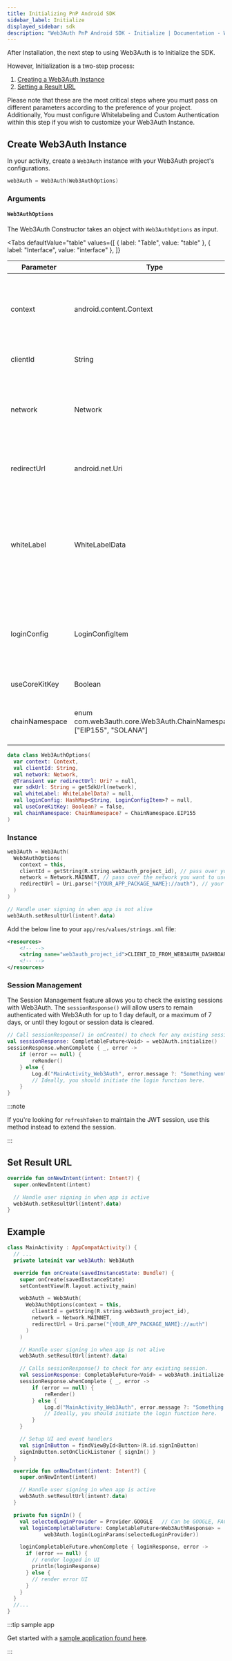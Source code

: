 ```yaml
---
title: Initializing PnP Android SDK
sidebar_label: Initialize
displayed_sidebar: sdk
description: "Web3Auth PnP Android SDK - Initialize | Documentation - Web3Auth"
---
```



After Installation, the next step to using Web3Auth is to Initialize the SDK.

However, Initialization is a two-step process:

1. [Creating a Web3Auth Instance](#create-web3auth-instance)
2. [Setting a Result URL](#set-result-url)

Please note that these are the most critical steps where you must pass on different parameters according to the preference of your project.
Additionally, You must configure Whitelabeling and Custom Authentication within this step if you wish to customize your Web3Auth Instance.

## Create Web3Auth Instance

In your activity, create a `Web3Auth` instance with your Web3Auth project's configurations.

```kotlin
web3Auth = Web3Auth(Web3AuthOptions)
```

### Arguments

#### `Web3AuthOptions`

The Web3Auth Constructor takes an object with `Web3AuthOptions` as input.

<Tabs
  defaultValue="table"
  values={[
    { label: "Table", value: "table" },
    { label: "Interface", value: "interface" },
  ]}
>

<TabItem value="table">

| Parameter      | Type                                                                | Mandatory | Description                                                                                                                                                     |
| -------------- | ------------------------------------------------------------------- | --------- | --------------------------------------------------------------------------------------------------------------------------------------------------------------- |
| context        | android.content.Context                                             | Yes       | Android context to launch Web-based authentication, usually is the current activity                                                                             |
| clientId       | String                                                              | Yes       | Your Web3Auth Project ID                                                                                                                                        |
| network        | Network                                                             | Yes       | Network to run Web3Auth, either MAINNET, TESTNET, AQUA or CYAN                                                                                                  |
| redirectUrl    | android.net.Uri                                                     | No        | URL that Web3Auth will redirect API responses, default is `null`                                                                                                |
| whiteLabel     | WhiteLabelData                                                      | No        | A configuration optional object to customize UI, branding, and translations for your brand. Refer [WhiteLabel](/pnp/features/whitelabel) section for more info. |
| loginConfig    | LoginConfigItem                                                     | No        | A configuration optional object to use custom authentication. Refer [Custom Authentication](/pnp/features/custom-authentication) for more info.                 |
| useCoreKitKey  | Boolean                                                             | No        | Use Core Kit Key true to the Core Kit keys.                                                                                                                     |
| chainNamespace | enum com.web3auth.core.Web3Auth.ChainNamespace ["EIP155", "SOLANA"] | No        | A configuration optional object to use chain namespace.                                                                                                         |

</TabItem>

<TabItem value="interface">

```kotlin
data class Web3AuthOptions(
  var context: Context,
  val clientId: String,
  val network: Network,
  @Transient var redirectUrl: Uri? = null,
  var sdkUrl: String = getSdkUrl(network),
  val whiteLabel: WhiteLabelData? = null,
  val loginConfig: HashMap<String, LoginConfigItem>? = null,
  val useCoreKitKey: Boolean? = false,
  val chainNamespace: ChainNamespace? = ChainNamespace.EIP155
)
```

</TabItem>

</Tabs>

### Instance

```kotlin
web3Auth = Web3Auth(
  Web3AuthOptions(
    context = this,
    clientId = getString(R.string.web3auth_project_id), // pass over your Web3Auth Client ID from Developer Dashboard
    network = Network.MAINNET, // pass over the network you want to use (MAINNET or TESTNET or CYAN or AQUA or SAPPHIRE_MAINNET or SAPPHIRE_TESTNET)
    redirectUrl = Uri.parse("{YOUR_APP_PACKAGE_NAME}://auth"), // your app's redirect URL
  )
)

// Handle user signing in when app is not alive
web3Auth.setResultUrl(intent?.data)
```

Add the below line to your `app/res/values/strings.xml` file:

```xml
<resources>
    <!-- -->
    <string name="web3auth_project_id">CLIENT_ID_FROM_WEB3AUTH_DASHBOARD</string>
    <!-- -->
</resources>
```

### Session Management

The Session Management feature allows you to check the existing sessions with Web3Auth. The `sessionResponse()` will allow users to remain
authenticated with Web3Auth for up to 1 day default, or a maximum of 7 days, or until they logout or session data is cleared.

```kotlin
// Call sessionResponse() in onCreate() to check for any existing session.
val sessionResponse: CompletableFuture<Void> = web3Auth.initialize()
sessionResponse.whenComplete { _, error ->
    if (error == null) {
        reRender()
    } else {
        Log.d("MainActivity_Web3Auth", error.message ?: "Something went wrong")
        // Ideally, you should initiate the login function here.
    }
}
```

:::note

If you're looking for `refreshToken` to maintain the JWT session, use this method instead to extend the session.

:::

## Set Result URL

```kotlin
override fun onNewIntent(intent: Intent?) {
  super.onNewIntent(intent)

  // Handle user signing in when app is active
  web3Auth.setResultUrl(intent?.data)
}
```

## Example

```kotlin
class MainActivity : AppCompatActivity() {
  // ...
  private lateinit var web3Auth: Web3Auth

  override fun onCreate(savedInstanceState: Bundle?) {
    super.onCreate(savedInstanceState)
    setContentView(R.layout.activity_main)

    web3Auth = Web3Auth(
      Web3AuthOptions(context = this,
        clientId = getString(R.string.web3auth_project_id),
        network = Network.MAINNET,
        redirectUrl = Uri.parse("{YOUR_APP_PACKAGE_NAME}://auth")
      )
    )

    // Handle user signing in when app is not alive
    web3Auth.setResultUrl(intent?.data)

    // Calls sessionResponse() to check for any existing session.
    val sessionResponse: CompletableFuture<Void> = web3Auth.initialize()
    sessionResponse.whenComplete { _, error ->
        if (error == null) {
            reRender()
        } else {
            Log.d("MainActivity_Web3Auth", error.message ?: "Something went wrong")
            // Ideally, you should initiate the login function here.
        }
    }

    // Setup UI and event handlers
    val signInButton = findViewById<Button>(R.id.signInButton)
    signInButton.setOnClickListener { signIn() }
  }

  override fun onNewIntent(intent: Intent?) {
    super.onNewIntent(intent)

    // Handle user signing in when app is active
    web3Auth.setResultUrl(intent?.data)
  }

  private fun signIn() {
    val selectedLoginProvider = Provider.GOOGLE   // Can be GOOGLE, FACEBOOK, TWITCH etc.
    val loginCompletableFuture: CompletableFuture<Web3AuthResponse> =
            web3Auth.login(LoginParams(selectedLoginProvider))

    loginCompletableFuture.whenComplete { loginResponse, error ->
      if (error == null) {
        // render logged in UI
        println(loginResponse)
      } else {
        // render error UI
      }
    }
  }
  //...
}
```

:::tip sample app

Get started with a [sample application found here](/examples?product=Plug+and+Play&sdk=Plug+and+Play+Android+SDK).

:::
